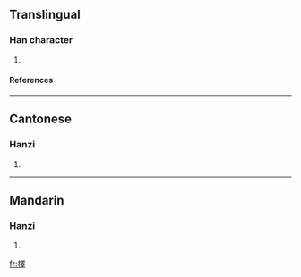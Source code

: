 ==Translingual==
===Han character===
{{Han char|rn=75|rad=木|as=13|sn=17|four=4694<sub>1</sub>|canj=木田中十 (DWLJ)}}
# {{defn|Han|sort=木13}}
====References====
{{Han ref|kx=0557.180|dkj=15683|dj=0946.240|hdz=21301.180|uh=6AA1|ud=27297|bh=ECFA|bd=60666}}

----
==Cantonese==
===Hanzi===
{{yue-hanzi|jyut=|y=jaak6}}
# {{defn|Cantonese}}

----
==Mandarin==
===Hanzi===
{{cmn-hanzi|pin=[[shì]] (shi4), [[zhè]] (zhe4)|wg=shih<sup>4</sup>, che<sup>4</sup>}}
# {{defn|Mandarin}}

[[fr:檡]]